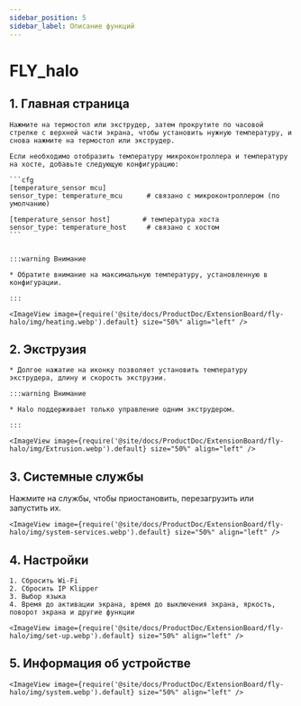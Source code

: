```yaml
---
sidebar_position: 5
sidebar_label: Описание функций
---
```





# FLY_halo

## 1. Главная страница

    Нажмите на термостол или экструдер, затем прокрутите по часовой стрелке с верхней части экрана, чтобы установить нужную температуру, и снова нажмите на термостол или экструдер.

    Если необходимо отобразить температуру микроконтроллера и температуру на хосте, добавьте следующую конфигурацию:

    ```cfg
    [temperature_sensor mcu]
    sensor_type: temperature_mcu      # связано с микроконтроллером (по умолчанию)

    [temperature_sensor host]        # температура хоста
    sensor_type: temperature_host     # связано с хостом
    ```


    :::warning Внимание

    * Обратите внимание на максимальную температуру, установленную в конфигурации.

    :::

    <ImageView image={require('@site/docs/ProductDoc/ExtensionBoard/fly-halo/img/heating.webp').default} size="50%" align="left" />


## 2. Экструзия

    * Долгое нажатие на иконку позволяет установить температуру экструдера, длину и скорость экструзии.

    :::warning Внимание

    * Halo поддерживает только управление одним экструдером.

    :::

    <ImageView image={require('@site/docs/ProductDoc/ExtensionBoard/fly-halo/img/Extrusion.webp').default} size="50%" align="left" />

## 3. Системные службы

Нажмите на службы, чтобы приостановить, перезагрузить или запустить их.

    <ImageView image={require('@site/docs/ProductDoc/ExtensionBoard/fly-halo/img/system-services.webp').default} size="50%" align="left" />

## 4. Настройки

    1. Сбросить Wi-Fi
    2. Сбросить IP Klipper
    3. Выбор языка
    4. Время до активации экрана, время до выключения экрана, яркость, поворот экрана и другие функции

    <ImageView image={require('@site/docs/ProductDoc/ExtensionBoard/fly-halo/img/set-up.webp').default} size="50%" align="left" />

## 5. Информация об устройстве
    <ImageView image={require('@site/docs/ProductDoc/ExtensionBoard/fly-halo/img/system.webp').default} size="50%" align="left" />
